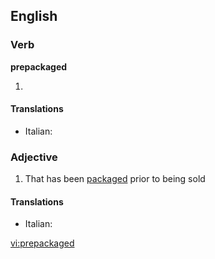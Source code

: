 ==English==

===Verb===
'''prepackaged'''

# {{past of|[[prepackage]]}}

====Translations====
{{trans-top|form of prepackage}}
* Italian: {{t-|it|preconfezionato}}
{{trans-mid}}
{{trans-bottom}}

===Adjective===
{{en-adj}}

# That has been [[packaged]] prior to being sold

====Translations====
{{trans-top|that has been packaged prior to being sold}}
* Italian: {{t-|it|preconfezionato}}
{{trans-mid}}
{{trans-bottom}}

[[vi:prepackaged]]